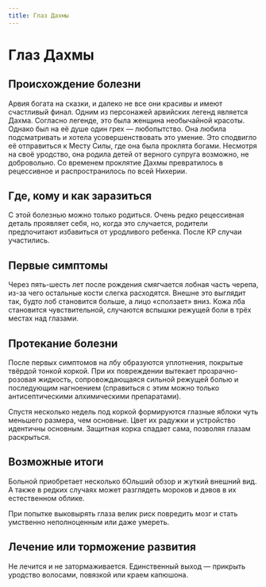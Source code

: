 ```yaml
---
title: Глаз Дахмы
---
```

# Глаз Дахмы
## Происхождение болезни
Арвия богата на сказки, и далеко не все они красивы и имеют счастливый финал. Одним из персонажей арвийских легенд является Дахма. Согласно легенде, это была женщина необычайной красоты. Однако был на её душе один грех — любопытство. Она любила подсматривать и хотела усовершенствовать это умение. Это сподвигло её отправиться к Месту Силы, где она была проклята богами. Несмотря на своё уродство, она родила детей от верного супруга возможно, не добровольно. Со временем проклятие Дахмы превратилось в рецессивное и распространилось по всей Нихерии.

## Где, кому и как заразиться
С этой болезнью можно только родиться. Очень редко рецессивная деталь проявляет себя, но, когда это случается, родители предпочитают избавиться от уродливого ребенка. После КР случаи участились.

## Первые симптомы
Через пять-шесть лет после рождения смягчается лобная часть черепа, из-за чего остальные кости слегка расходятся. Внешне это выглядит так, будто лоб становится больше, а лицо «сползает» вниз. Кожа лба становится чувствительной, случаются вспышки режущей боли в трёх местах над глазами.

## Протекание болезни
После первых симптомов на лбу образуются уплотнения, покрытые твёрдой тонкой коркой. При их повреждении вытекает прозрачно-розовая жидкость, сопровождающаяся сильной режущей болью и последующим нагноением (справиться с этим можно только антисептическими алхимическими препаратами).

Спустя несколько недель под коркой формируются глазные яблоки чуть меньшего размера, чем основные. Цвет их радужки и устройство идентичны основным. Защитная корка спадает сама, позволяя глазам раскрыться.

## Возможные итоги
Больной приобретает несколько бОльший обзор и жуткий внешний вид. А также в редких случаях может разглядеть мороков и дэвов в их естественном облике.

При попытке выковырять глаза велик риск повредить мозг и стать умственно неполноценным или даже умереть.

## Лечение или торможение развития
Не лечится и не затормаживается. Единственный выход — прикрыть уродство волосами, повязкой или краем капюшона.

